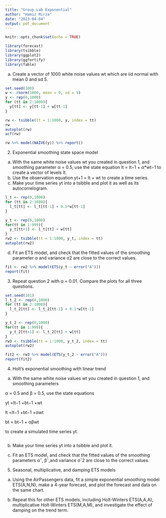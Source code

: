 ```yaml
---
title: "Group Lab Exponential"
author: "Hamiz Mirza"
date: "2023-04-04"
output: pdf_document
---
```


```r
knitr::opts_chunk$set(echo = TRUE)
```

```r
library(forecast)
library(tsibble)
library(ggplot2)
library(ggfortify)
library(fable)
```

(a)  Create a vector of 1000 white noise values wt which are iid normal with mean 0 and sd 5.

```r
set.seed(100)
w <- rnorm(1000, mean = 0, sd = 5)
y <- rep(0,1000)
for (tt in 2:1000){
  y[tt] <- y[tt-1] + w[tt-1]
}

rw <- tsibble(tt = 1:1000, y, index = tt)
rw
autoplot(rw)
acf(rw)

rw %>% model(NAIVE(y)) %>% report()

```

2. Exponential smoothing state space model

(a)  With the same white noise values wt you created in question 1, and smoothing parameter α = 0.5, use the state equation lt = lt−1 + α*wt−1 to create a vector of levels lt.
(b)  Use the observation equation yt+1 = lt + wt to create a time series.
(c)  Make your time series yt into a tsibble and plot it as well as its autocorrelogram.



```r
l_t <- rep(0,1000)
for (tt in 2:1000){
  l_t[tt] <- l_t[tt-1] + 0.5*w[tt-1]
}

y_t <- rep(0,1000)
for(tt in 1:999){
  y_t[tt+1] <- l_t[tt] + w[tt]
}
rw2 <- tsibble(tt = 1:1000, y_t, index = tt)
autoplot(rw2)
```


(d)  Fit an ETS model, and check that the fitted values of the smoothing parameter α and variance σ2 are close to the correct values.

```r
fit <- rw2 %>% model(ETS(y_t ~ error("A")))
report(fit)
```

3. Repeat question 2 with α = 0.01. Compare the plots for all three questions.


```r
set.seed(101)
l_t_2 <- rep(0,1000)
for (tt in 2:1000){
  l_t_2[tt] <- l_t_2[tt-1] + 0.1*w[tt-1]
}

y_t_2 <- rep(0,1000)
for(tt in 1:999){
  y_t_2[tt+1] <- l_t_2[tt] + w[tt]
}
rw3 <- tsibble(tt = 1:1000, y_t_2, index = tt)
autoplot(rw2)

fit2 <- rw3 %>% model(ETS(y_t_2 ~ error("A")))
report(fit2)
```


4. Holt’s exponential smoothing with linear trend

(a)  With the same white noise values wt you created in question 1, and smoothing parameters

α = 0.5 and β = 0.5, use the state equations

yt =lt−1 +bt−1 +wt

lt =lt−1 +bt−1 +αwt

bt = bt−1 + αβwt

to create a simulated time series yt.

```r


```

(b)  Make your time series yt into a tsibble and plot it.

(c)  Fit an ETS model, and check that the fitted values of the smoothing parameters αˆ, βˆ,and variance σˆ2 are close to the correct values.

5. Seasonal, multiplicative, and damping ETS models

(a)  Using the AirPassengers data, fit a simple exponential smoothing model ETS(A,N,N), make a 4-year forecast, and plot the forecast and data on the same chart.

(b)  Repeat this for other ETS models, including Holt-Winters ETS(A,A,A), multiplicative Holt-Winters ETS(M,A,M), and investigate the effect of damping on the trend term.






